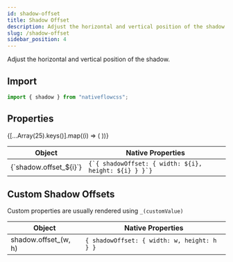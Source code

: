 ```yaml
---
id: shadow-offset
title: Shadow Offset
description: Adjust the horizontal and vertical position of the shadow.
slug: /shadow-offset
sidebar_position: 4
---
```



Adjust the horizontal and vertical position of the shadow.

## Import

```js title="src/screens/Component.js"
import { shadow } from "nativeflowcss";
```

## Properties

<div class="scrollable-box">
  <table>
    <thead>
      <tr>
        <th>Object</th>
        <th>Native Properties</th>
      </tr>
    </thead>
    <tbody>
      {[...Array(25).keys()].map((i) => (
        <React.Fragment key={i + 1}>
          <tr>
            <td>{`shadow.offset_${i}`}</td>
            <td>
              <code>{`{ shadowOffset: { width: ${i}, height: ${i} } }`}</code>
            </td>
          </tr>
        </React.Fragment>
      ))}
    </tbody>
  </table>
</div>

## Custom Shadow Offsets

Custom properties are usually rendered using `_(customValue)`

| Object                                     | Native Properties                                                |
| ------------------------------------------ | ---------------------------------------------------------------- |
| shadow.offset_(w, h)  | `{ shadowOffset: { width: w, height: h } }` |
